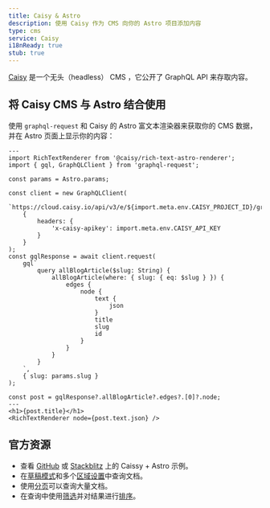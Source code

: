 ```yaml
---
title: Caisy & Astro
description: 使用 Caisy 作为 CMS 向你的 Astro 项目添加内容
type: cms
service: Caisy
i18nReady: true
stub: true
---
```


[Caisy](https://caisy.io/) 是一个无头（headless） CMS ，它公开了 GraphQL API 来存取内容。

## 将 Caisy CMS 与 Astro 结合使用

使用 `graphql-request` 和 Caisy 的 Astro 富文本渲染器来获取你的 CMS 数据，并在 Astro 页面上显示你的内容：

```astro title="src/pages/blog/[...slug].astro"
---
import RichTextRenderer from '@caisy/rich-text-astro-renderer';
import { gql, GraphQLClient } from 'graphql-request';

const params = Astro.params;

const client = new GraphQLClient(
	`https://cloud.caisy.io/api/v3/e/${import.meta.env.CAISY_PROJECT_ID}/graphql`,
	{
		headers: {
			'x-caisy-apikey': import.meta.env.CAISY_API_KEY
		}
	}
);
const gqlResponse = await client.request(
	gql`
		query allBlogArticle($slug: String) {
			allBlogArticle(where: { slug: { eq: $slug } }) {
				edges {
					node {
						text {
							json
						}
						title
						slug
						id
					}
				}
			}
		}
	`,
	{ slug: params.slug }
);

const post = gqlResponse?.allBlogArticle?.edges?.[0]?.node;
---
<h1>{post.title}</h1>
<RichTextRenderer node={post.text.json} />
```

## 官方资源

- 查看 [GitHub](https://github.com/caisy-io/caisy-example-astro) 或 [Stackblitz](https://stackblitz.com/github/caisy-io/caisy-example-astro?file=src%2Fpages%2Fblog%2F%5B...slug%5D.astro) 上的 Caissy + Astro 示例。
- 在[草稿模式](https://caisy.io/developer/docs/external-api/localization-and-preview#preview-mode-15)和多个[区域设置](https://caisy.io/developer/docs/external-api/localization-and-preview#localization-in-a-graphql-query-8)中查询文档。
- 使用[分页](https://caisy.io/developer/docs/external-api/queries-pagination)可以查询大量文档。
- 在查询中使用[筛选](https://caisy.io/developer/docs/external-api/external-filter-and-sorting)并对结果进行[排序](https://caisy.io/developer/docs/external-api/external-filter-and-sorting#sorting-8)。
